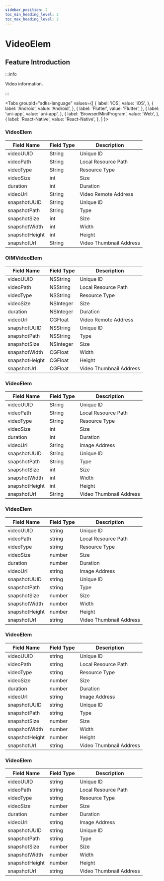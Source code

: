 ```yaml
---
sidebar_position: 2
toc_min_heading_level: 2
toc_max_heading_level: 2
---
```


# VideoElem

## Feature Introduction

:::info

Video information.

:::

<Tabs
groupId="sdks-language"
values={[
{ label: 'iOS', value: 'iOS', },
{ label: 'Android', value: 'Android', },
{ label: 'Flutter', value: 'Flutter', },
{ label: 'uni-app', value: 'uni-app', },
{ label: 'Browser/MiniProgram', value: 'Web', },
{ label: 'React-Native', value: 'React-Native', },
]
}>

<TabItem value="Flutter">

### VideoElem

| Field Name       | Field Type | Description         |
| ---------------- | ---------- | ------------------- |
| videoUUID        | String     | Unique ID           |
| videoPath        | String     | Local Resource Path |
| videoType        | String     | Resource Type       |
| videoSize        | int        | Size                |
| duration         | int        | Duration            |
| videoUrl         | String     | Video Remote Address|
| snapshotUUID     | String     | Unique ID           |
| snapshotPath     | String     | Type                |
| snapshotSize     | int        | Size                |
| snapshotWidth    | int        | Width               |
| snapshotHeight   | int        | Height              |
| snapshotUrl      | String     | Video Thumbnail Address|

</TabItem>

<TabItem value="iOS">

### OIMVideoElem

| Field Name       | Field Type  | Description         |
| ---------------- | ----------- | ------------------- |
| videoUUID        | NSString    | Unique ID           |
| videoPath        | NSString    | Local Resource Path |
| videoType        | NSString    | Resource Type       |
| videoSize        | NSInteger   | Size                |
| duration         | NSInteger   | Duration            |
| videoUrl         | CGFloat     | Video Remote Address|
| snapshotUUID     | NSString    | Unique ID           |
| snapshotPath     | NSString    | Type                |
| snapshotSize     | NSInteger   | Size                |
| snapshotWidth    | CGFloat     | Width               |
| snapshotHeight   | CGFloat     | Height              |
| snapshotUrl      | CGFloat     | Video Thumbnail Address|

</TabItem>

<TabItem value="Android">

### VideoElem

| Field Name       | Field Type | Description         |
| ---------------- | ---------- | ------------------- |
| videoUUID        | String     | Unique ID           |
| videoPath        | String     | Local Resource Path |
| videoType        | String     | Resource Type       |
| videoSize        | int        | Size                |
| duration         | int        | Duration            |
| videoUrl         | String     | Image Address       |
| snapshotUUID     | String     | Unique ID           |
| snapshotPath     | String     | Type                |
| snapshotSize     | int        | Size                |
| snapshotWidth    | int        | Width               |
| snapshotHeight   | int        | Height              |
| snapshotUrl      | String     | Video Thumbnail Address|

</TabItem>

<TabItem value="Web">

### VideoElem

| Field Name       | Field Type | Description         |
| ---------------- | ---------- | ------------------- |
| videoUUID        | string     | Unique ID           |
| videoPath        | string     | Local Resource Path |
| videoType        | string     | Resource Type       |
| videoSize        | number     | Size                |
| duration         | number     | Duration            |
| videoUrl         | string     | Image Address       |
| snapshotUUID     | string     | Unique ID           |
| snapshotPath     | string     | Type                |
| snapshotSize     | number     | Size                |
| snapshotWidth    | number     | Width               |
| snapshotHeight   | number     | Height              |
| snapshotUrl      | string     | Video Thumbnail Address|

</TabItem>

<TabItem value="uni-app">

### VideoElem

| Field Name       | Field Type | Description         |
| ---------------- | ---------- | ------------------- |
| videoUUID        | string     | Unique ID           |
| videoPath        | string     | Local Resource Path |
| videoType        | string     | Resource Type       |
| videoSize        | number     | Size                |
| duration         | number     | Duration            |
| videoUrl         | string     | Image Address       |
| snapshotUUID     | string     | Unique ID           |
| snapshotPath     | string     | Type                |
| snapshotSize     | number     | Size                |
| snapshotWidth    | number     | Width               |
| snapshotHeight   | number     | Height              |
| snapshotUrl      | string     | Video Thumbnail Address|

</TabItem>

<TabItem value="React-Native">

### VideoElem

| Field Name       | Field Type | Description         |
| ---------------- | ---------- | ------------------- |
| videoUUID        | string     | Unique ID           |
| videoPath        | string     | Local Resource Path |
| videoType        | string     | Resource Type       |
| videoSize        | number     | Size                |
| duration         | number     | Duration            |
| videoUrl         | string     | Image Address       |
| snapshotUUID     | string     | Unique ID           |
| snapshotPath     | string     | Type                |
| snapshotSize     | number     | Size                |
| snapshotWidth    | number     | Width               |
| snapshotHeight   | number     | Height              |
| snapshotUrl      | string     | Video Thumbnail Address|

</TabItem>

</Tabs>
